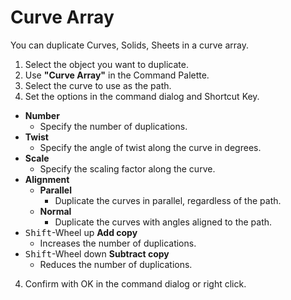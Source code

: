 
# Curve Array

<Reference shortcut="" command="Curve Array" button="" />

You can duplicate Curves, Solids, Sheets in a curve array.

1. Select the object you want to duplicate.
2. Use **"Curve Array"** in the Command Palette.
3. Select the curve to use as the path.
4. Set the options in the command dialog and Shortcut Key.
  - **Number**
    - Specify the number of duplications.
  - **Twist**
    - Specify the angle of twist along the curve in degrees.
  - **Scale**
    - Specify the scaling factor along the curve.
  - **Alignment**
    - **Parallel**
      - Duplicate the curves in parallel, regardless of the path.
    - **Normal**
      - Duplicate the curves with angles aligned to the path.
   - <kbd>Shift</kbd>-Wheel up **Add copy**
      - Increases the number of duplications.
   - <kbd>Shift</kbd>-Wheel down **Subtract copy**
      - Reduces the number of duplications.
4. Confirm with OK in the command dialog or right click.

